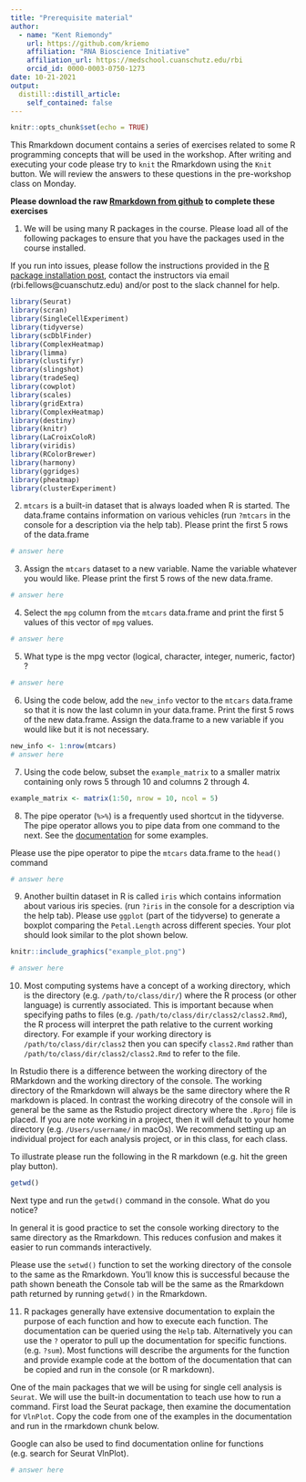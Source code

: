 ```yaml
---
title: "Prerequisite material"
author:
  - name: "Kent Riemondy"
    url: https://github.com/kriemo
    affiliation: "RNA Bioscience Initiative"
    affiliation_url: https://medschool.cuanschutz.edu/rbi
    orcid_id: 0000-0003-0750-1273
date: 10-21-2021
output:
  distill::distill_article:
    self_contained: false
---
```



```r
knitr::opts_chunk$set(echo = TRUE)
```

This Rmarkdown document contains a series of exercises related to some R programming concepts that will be used in the workshop. After writing and executing your code please try to `knit` the Rmarkdown using the `Knit` button. We will review the answers to these questions in the pre-workshop class on Monday. 

**Please download the raw [Rmarkdown from github](https://raw.githubusercontent.com/rnabioco/cellar/master/_posts/2021-10-21-prerequisite-material/prerequiste-exercises.Rmd) to complete these exercises**


1) We will be using many R packages in the course. Please load all of the following packages to ensure that you have the packages used in the course installed.  

If you run into issues, please follow the instructions provided in the [R package installation post](https://rnabioco.github.io/cellar/-posts/2021-10-14-r-installation/), contact the instructors via email (rbi.fellows@cuanschutz.edu) and/or post to the slack channel for help.   

```r
library(Seurat)
library(scran)
library(SingleCellExperiment)
library(tidyverse)
library(scDblFinder)
library(ComplexHeatmap)
library(limma)
library(clustifyr)
library(slingshot)
library(tradeSeq)
library(cowplot)
library(scales)
library(gridExtra)
library(ComplexHeatmap)
library(destiny)
library(knitr)
library(LaCroixColoR)
library(viridis)
library(RColorBrewer)
library(harmony)
library(ggridges)
library(pheatmap)
library(clusterExperiment)
```


2) `mtcars` is a built-in dataset that is always loaded when R is started. The data.frame contains information on various vehicles (run `?mtcars` in the console for a description via the help tab). Please print the first 5 rows of the data.frame

```r
# answer here
```


3)  Assign the `mtcars` dataset to a new variable. Name the variable whatever you would like. Please print the first 5 rows of the new data.frame.  

```r
# answer here
```

4) Select the `mpg` column from the `mtcars` data.frame and print the first 5 values of this vector of `mpg` values.  

```r
# answer here
```

5) What type is the mpg vector (logical, character, integer, numeric, factor) ?

```r
# answer here
```

6) Using the code below, add the `new_info` vector to the `mtcars` data.frame so that it is now the last column in your data.frame. Print the first 5 rows of the new data.frame. Assign the data.frame to a new variable if you would like but it is not necessary.

```r
new_info <- 1:nrow(mtcars)
# answer here
```

7) Using the code below, subset the `example_matrix` to a smaller matrix containing only rows 5 through 10 and columns 2 through 4. 

```r
example_matrix <- matrix(1:50, nrow = 10, ncol = 5)
```

8) The pipe operator (`%>%`) is a frequently used shortcut in the tidyverse. The pipe operator allows you to pipe data from one command to the next. See the [documentation](https://magrittr.tidyverse.org/reference/pipe.html#examples) for some examples. 

Please use the pipe operator to pipe the `mtcars` data.frame to the `head()` command

```r
# answer here
```

9) Another builtin dataset in R is called `iris` which contains information about various iris species. (run `?iris` in the console for a description via the help tab). Please use `ggplot` (part of the tidyverse) to generate a boxplot comparing the `Petal.Length` across different species. Your plot should look similar to the plot shown below. 

```r
knitr::include_graphics("example_plot.png")
```

```r
# answer here
```


10) Most computing systems have a concept of a working directory, which is the directory (e.g. `/path/to/class/dir/`) where the R process (or other language) is currently associated. This is important because when specifying paths to files (e.g. `/path/to/class/dir/class2/class2.Rmd`), the R process will interpret the path relative to the current working directory. For example if your working directory is `/path/to/class/dir/class2` then you can specify `class2.Rmd` rather than `/path/to/class/dir/class2/class2.Rmd` to refer to the file. 

In Rstudio there is a difference between the working directory of the RMarkdown and the working directory of the console. The working directory of the Rmarkdown will always be the same directory where the R markdown is placed. In contrast the working direcotry of the console will in general be the same as the Rstudio project directory where the `.Rproj` file is placed. If you are note working in a project, then it will default to your home directory (e.g. `/Users/username/` in macOs). We recommend setting up an individual project for each analysis project, or in this class, for each class. 

To illustrate please run the following in the R markdown (e.g. hit the green play button). 

```r
getwd()
```

Next type and run the `getwd()` command in the console. What do you notice?

In general it is good practice to set the console working directory to the same directory as the Rmarkdown. This reduces confusion and makes it easier to run commands interactively. 

Please use the `setwd()` function to set the working directory of the console to the same as the Rmarkdown. You'll know this is successful because the path shown beneath the Console tab will be the same as the Rmarkdown path returned by running `getwd()` in the Rmarkdown.

11) R packages generally have extensive documentation to explain the purpose of each function and how to execute each function. The documentation can be queried using the `Help` tab. Alternatively you can use the `?` operator to pull up the documentation for specific functions. (e.g. `?sum`). Most functions will describe the arguments for the function and provide example code at the bottom of the documentation that can be copied and run in the console (or R markdown). 

One of the main packages that we will be using for single cell analysis is `Seurat`. We will use the built-in documentation to teach use how to run a command. First load the Seurat package, then examine the documentation for `VlnPlot`. Copy the code from one of the examples in the documentation and run in the rmarkdown chunk below. 

Google can also be used to find documentation online for functions (e.g. search for Seurat VlnPlot).

```r
# answer here
```


